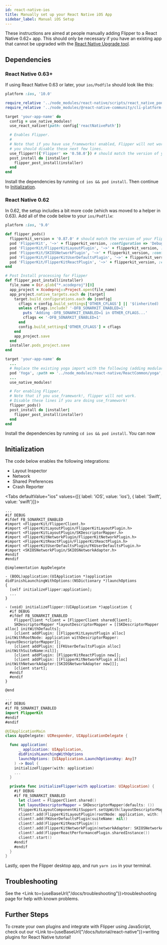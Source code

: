 ```yaml
---
id: react-native-ios
title: Manually set up your React Native iOS App
sidebar_label: Manual iOS Setup
---
```


These instructions are aimed at people manually adding Flipper to a React Native 0.62+ app.
This should only be necessary if you have an existing app that cannot be upgraded with the
[React Native Upgrade tool](https://reactnative.dev/docs/upgrading).

## Dependencies

### React Native 0.63+

If using React Native 0.63 or later, your `ios/Podfile` should look like this:

```ruby
platform :ios, '10.0'

require_relative '../node_modules/react-native/scripts/react_native_pods'
require_relative '../node_modules/@react-native-community/cli-platform-ios/native_modules'

target 'your-app-name' do
  config = use_native_modules!
  use_react_native!(path: config['reactNativePath'])

  # Enables Flipper.
  #
  # Note that if you have use_frameworks! enabled, Flipper will not work and
  # you should disable these next few lines.
  use_flipper!({'Flipper' => '0.58.0'}) # should match the version of your Flipper client app
  post_install do |installer|
    flipper_post_install(installer)
  end
end
```

Install the dependencies by running `cd ios && pod install`. Then continue to [Initialization](#initialization).

### React Native 0.62

In 0.62, the setup includes a bit more code (which was moved to a helper in 0.63). Add all of the code below to your `ios/Podfile`:

```ruby
platform :ios, '9.0'

def flipper_pods()
  flipperkit_version = '0.87.0' # should match the version of your Flipper client app
  pod 'FlipperKit', '~>' + flipperkit_version, :configuration => 'Debug'
  pod 'FlipperKit/FlipperKitLayoutPlugin', '~>' + flipperkit_version, :configuration => 'Debug'
  pod 'FlipperKit/SKIOSNetworkPlugin', '~>' + flipperkit_version, :configuration => 'Debug'
  pod 'FlipperKit/FlipperKitUserDefaultsPlugin', '~>' + flipperkit_version, :configuration => 'Debug'
  pod 'FlipperKit/FlipperKitReactPlugin', '~>' + flipperkit_version, :configuration => 'Debug'
end

# Post Install processing for Flipper
def flipper_post_install(installer)
  file_name = Dir.glob("*.xcodeproj")[0]
  app_project = Xcodeproj::Project.open(file_name)
  app_project.native_targets.each do |target|
    target.build_configurations.each do |config|
      cflags = config.build_settings['OTHER_CFLAGS'] || '$(inherited) '
      unless cflags.include? '-DFB_SONARKIT_ENABLED=1'
        puts 'Adding -DFB_SONARKIT_ENABLED=1 in OTHER_CFLAGS...'
        cflags << '-DFB_SONARKIT_ENABLED=1'
      end
      config.build_settings['OTHER_CFLAGS'] = cflags
    end
    app_project.save
  end
  installer.pods_project.save
end

target 'your-app-name' do
  ...
  # Replace the existing yoga import with the following (adding modular_headers):
  pod 'Yoga', :path => '../node_modules/react-native/ReactCommon/yoga', :modular_headers => true
  ...
  use_native_modules!

  # For enabling Flipper.
  # Note that if you use_framework!, flipper will not work.
  # Disable these lines if you are doing use_framework!
  flipper_pods()
  post_install do |installer|
    flipper_post_install(installer)
  end
end
```

Install the dependencies by running `cd ios && pod install`. You can now

## Initialization

The code below enables the following integrations:

- Layout Inspector
- Network
- Shared Preferences
- Crash Reporter

<Tabs defaultValue="ios" values={[{ label: 'iOS', value: 'ios'}, { label: 'Swift', value: 'swift'}]}>
<TabItem value="ios">

```objc
...
#if DEBUG
#ifdef FB_SONARKIT_ENABLED
#import <FlipperKit/FlipperClient.h>
#import <FlipperKitLayoutPlugin/FlipperKitLayoutPlugin.h>
#import <FlipperKitLayoutPlugin/SKDescriptorMapper.h>
#import <FlipperKitNetworkPlugin/FlipperKitNetworkPlugin.h>
#import <FlipperKitReactPlugin/FlipperKitReactPlugin.h>
#import <FlipperKitUserDefaultsPlugin/FKUserDefaultsPlugin.h>
#import <SKIOSNetworkPlugin/SKIOSNetworkAdapter.h>
#endif
#endif

@implementation AppDelegate

- (BOOL)application:(UIApplication *)application didFinishLaunchingWithOptions:(NSDictionary *)launchOptions
{
  [self initializeFlipper:application];
  ...
}

- (void) initializeFlipper:(UIApplication *)application {
  #if DEBUG
  #ifdef FB_SONARKIT_ENABLED
    FlipperClient *client = [FlipperClient sharedClient];
    SKDescriptorMapper *layoutDescriptorMapper = [[SKDescriptorMapper alloc] initWithDefaults];
    [client addPlugin: [[FlipperKitLayoutPlugin alloc] initWithRootNode: application withDescriptorMapper: layoutDescriptorMapper]];
    [client addPlugin: [[FKUserDefaultsPlugin alloc] initWithSuiteName:nil]];
    [client addPlugin: [FlipperKitReactPlugin new]];
    [client addPlugin: [[FlipperKitNetworkPlugin alloc] initWithNetworkAdapter:[SKIOSNetworkAdapter new]]];
    [client start];
  #endif
  #endif
}

@end
```

</TabItem>
<TabItem value="swift">

```swift
...
#if DEBUG
#if FB_SONARKIT_ENABLED
import FlipperKit
#endif
#endif

@UIApplicationMain
class AppDelegate: UIResponder, UIApplicationDelegate {

  func application(
      _ application: UIApplication,
      didFinishLaunchingWithOptions
      launchOptions: [UIApplication.LaunchOptionsKey: Any]?
    ) -> Bool {
    initializeFlipper(with: application)
    ...
  }

  private func initializeFlipper(with application: UIApplication) {
    #if DEBUG
    #if FB_SONARKIT_ENABLED
      let client = FlipperClient.shared()
      let layoutDescriptorMapper = SKDescriptorMapper(defaults: ())
      FlipperKitLayoutComponentKitSupport.setUpWith(layoutDescriptorMapper)
      client?.add(FlipperKitLayoutPlugin(rootNode: application, with: layoutDescriptorMapper!))
      client?.add(FKUserDefaultsPlugin(suiteName: nil))
      client?.add(FlipperKitReactPlugin())
      client?.add(FlipperKitNetworkPlugin(networkAdapter: SKIOSNetworkAdapter()))
      client?.add(FlipperReactPerformancePlugin.sharedInstance())
      client?.start()
    #endif
    #endif
  }
}
```

</TabItem>
</Tabs>

Lastly, open the Flipper desktop app, and run `yarn ios` in your terminal.

## Troubleshooting

See the <Link to={useBaseUrl("/docs/troubleshooting")}>troubleshooting page</Link> for help with known problems.

## Further Steps

To create your own plugins and integrate with Flipper using JavaScript, check out our <Link to={useBaseUrl("/docs/tutorial/react-native")}>writing plugins for React Native</Link> tutorial!
